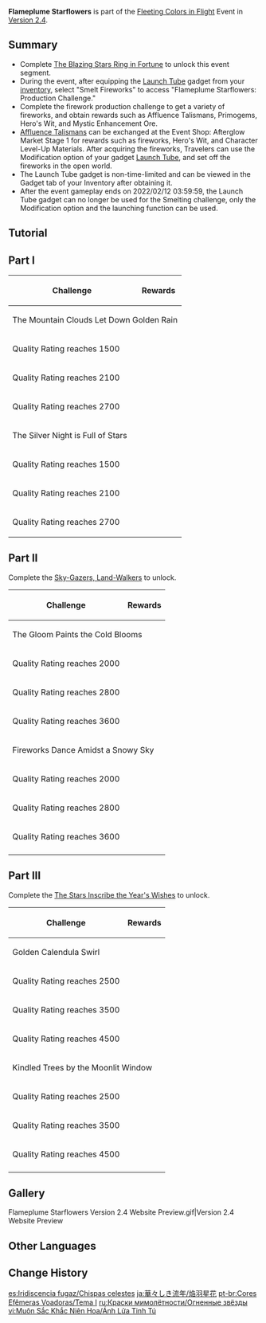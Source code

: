 {{Event Tabs
|subpage1 = Flameplume Starflowers
|subpage2 = The Great Gathering
|subpage3 = Wondrous Shadows
|subpage4 = Oceanic Defender
}}
{{Event
|name              = Flameplume Starflowers
|image             = Flameplume Starflowers.png
|type              = In-Game
|group             = Sub
|time_known        = yes
|time_start        = 2022-01-25 10:00:00
|time_end          = 2022-02-12 03:59:59
|link              = 
|link2             = 
}}
'''Flameplume Starflowers''' is part of the [[Fleeting Colors in Flight]] Event in [[Version 2.4]].

==Summary==
* Complete [[The Blazing Stars Ring in Fortune]] to unlock this event segment.
* During the event, after equipping the [[Launch Tube]] gadget from your [[inventory]], select "Smelt Fireworks" to access "Flameplume Starflowers: Production Challenge."
* Complete the firework production challenge to get a variety of fireworks, and obtain rewards such as Affluence Talismans, Primogems, Hero's Wit, and Mystic Enhancement Ore.
* [[Affluence Talisman]]s can be exchanged at the Event Shop: Afterglow Market Stage 1 for rewards such as fireworks, Hero's Wit, and Character Level-Up Materials. After acquiring the fireworks, Travelers can use the Modification option of your gadget [[Launch Tube]], and set off the fireworks in the open world.
* The Launch Tube gadget is non-time-limited and can be viewed in the Gadget tab of your Inventory after obtaining it.
* After the event gameplay ends on 2022/02/12 03:59:59, the Launch Tube gadget can no longer be used for the Smelting challenge, only the Modification option and the launching function can be used.

==Tutorial==
{{Tutorial
|image1 = Tutorial Flameplume Starflowers 1.png
|text1  = Use the Launch Tube Gadget in your inventory and select Smelt Fireworks to access "Flameplume Starflowers: Production Challenge."
|image2 = Tutorial Flameplume Starflowers 2.png
|text2  = In the "Flameplume Starflowers: Production Challenge," you will find many smelting parameters. Use different smelting techniques to adjust the quality of each parameter. The closer the quality is to the ideal zone, the higher your Quality Score will be!
|image3 = Tutorial Flameplume Starflowers 3.png
|text3  = During the challenge, each time you click "Single Smelt," a certain amount of endurance will be decreased depending on the smelting technique used. Once endurance is depleted, no further smelting can be performed. Click "Finish Smelting" to end the challenge with the current Quality Score.
|image4 = Tutorial Flameplume Starflowers 4.png
|text4  = Other than the effects of smelting techniques, each smelting will also consume a certain amount of the Launch Tube's Firepower Value, which will change its Firepower status. When Firepower is at Medium or Full Fire, a single smelting will provide a medium and large bonus to the parameter's quality respectively.
|image5 = Tutorial Flameplume Starflowers 5.png
|text5  = Other than the effect of smelting techniques, each smelting attempt has a small chance of Curious Efficacy occurring: the current parameter's quality will definitely go up to be within the ideal zone.
}}

==Part I==
{{Description|Lantern Rite has come around again. You and Paimon go and ask the people of Liyue about this year's festival preparations.}}
{|class="article-table"
!Challenge!!Rewards
|-
!colspan=2|The Mountain Clouds Let Down Golden Rain
|-
|Quality Rating reaches 1500||{{Card|Primogem|30}}{{Card|Affluence Talisman|200}}{{Card|Mora|30,000}}
|-
|Quality Rating reaches 2100||{{Card|The Mountain Clouds Let Down Golden Rain|1}}{{Card|Affluence Talisman|100}}
|-
|Quality Rating reaches 2700||{{Card|Mystic Enhancement Ore|6}}{{Card|Mora|30,000}}
|-
!colspan=2|The Silver Night is Full of Stars
|-
|Quality Rating reaches 1500||{{Card|Primogem|30}}{{Card|Affluence Talisman|200}}{{Card|Mora|30,000}}
|-
|Quality Rating reaches 2100||{{Card|The Silver Night is Full of Stars|1}}{{Card|Affluence Talisman|100}}
|-
|Quality Rating reaches 2700||{{Card|Mystic Enhancement Ore|6}}{{Card|Mora|30,000}}
|}

==Part II==
{{Description|Lantern Rite remains in full swing, but Keqing seems to still be busy with something else...}}
Complete the [[Sky-Gazers, Land-Walkers]] to unlock.
{|class="article-table"
!Challenge!!Rewards
|-
!colspan=2|The Gloom Paints the Cold Blooms
|-
|Quality Rating reaches 2000||{{Card|Primogem|30}}{{Card|Affluence Talisman|200}}{{Card|Mora|30,000}}
|-
|Quality Rating reaches 2800||{{Card|The Gloom Paints the Cold Blooms|1}}{{Card|Affluence Talisman|100}}
|-
|Quality Rating reaches 3600||{{Card|Mystic Enhancement Ore|6}}{{Card|Mora|30,000}}
|-
!colspan=2|Fireworks Dance Amidst a Snowy Sky
|-
|Quality Rating reaches 2000||{{Card|Primogem|30}}{{Card|Affluence Talisman|200}}{{Card|Mora|30,000}}
|-
|Quality Rating reaches 2800||{{Card|Fireworks Dance Amidst a Snowy Sky|1}}{{Card|Affluence Talisman|100}}
|-
|Quality Rating reaches 3600||{{Card|Mystic Enhancement Ore|6}}{{Card|Mora|30,000}}
|-
|}

==Part III==
{{Description|The unexpected fireworks theft has caused Keqing to be even busier.}}
Complete the [[The Stars Inscribe the Year's Wishes]] to unlock.
{|class="article-table"
!Challenge!!Rewards
|-
!colspan=2|Golden Calendula Swirl
|-
|Quality Rating reaches 2500||{{Card|Primogem|30}}{{Card|Affluence Talisman|200}}{{Card|Mora|30,000}}
|-
|Quality Rating reaches 3500||{{Card|Golden Calendula Swirl|1}}{{Card|Affluence Talisman|100}}
|-
|Quality Rating reaches 4500||{{Card|Mystic Enhancement Ore|6}}{{Card|Mora|30,000}}
|-
!colspan=2|Kindled Trees by the Moonlit Window
|-
|Quality Rating reaches 2500||{{Card|Primogem|30}}{{Card|Affluence Talisman|200}}{{Card|Mora|30,000}}
|-
|Quality Rating reaches 3500||{{Card|Kindled Trees by the Moonlit Window|1}}{{Card|Affluence Talisman|100}}
|-
|Quality Rating reaches 4500||{{Card|Mystic Enhancement Ore|6}}{{Card|Mora|30,000}}
|-
|}

==Gallery==
<gallery>
Flameplume Starflowers Version 2.4 Website Preview.gif|Version 2.4 Website Preview
</gallery>

==Other Languages==
{{Other Languages
|en      = Flameplume Starflowers
|zhs     = 焰羽星花
|zhs_rm  = Yànyǔ Xīnghuā
|zht     = 焰羽星花
|zht_rm  = Yànyǔ Xīnghuā
|zh_tl   = 
|ja      = 焔羽星花
|ja_rm   = Honoowa Seika
|ja_tl   = Flamefeather Starflowers
|ko      = 염우성화
|ko_rm   = Yeom'useonghwa
|ko_tl   = Flameplume Starflowers
|es      = Chispas celestes
|es_tl   = Celestial Sparks
|fr      = Florétoile des flammes
|fr_tl   = Florastar of Flames
|ru      = Огненные звёзды
|ru_tl   = Fire Stars
|th      = เปลวเพลิงแห่งดวงดาว
|th_rm   = 
|th_tl   = 
|vi      = Ánh Lửa Tinh Tú
|vi_tl   = 
|de      = Bunte Flammen
|de_tl   = Colorful Flames
|id      = Kembang Api Bintang
|id_tl   = Star-shaped Fireworks <!--possible alternate TL is "Star Fireworks-->
|pt      = Flores Estelares Chamuscantes
|pt_tl   = 
}}

==Change History==
{{Change History|2.4}}

[[es:Iridiscencia fugaz/Chispas celestes]]
[[ja:華々しき流年/焔羽星花]]
[[pt-br:Cores Efêmeras Voadoras/Tema I]]
[[ru:Краски мимолётности/Огненные звёзды]]
[[vi:Muôn Sắc Khắc Niên Hoa/Ánh Lửa Tinh Tú]]